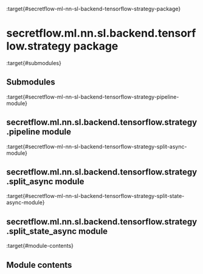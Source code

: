 :target{#secretflow-ml-nn-sl-backend-tensorflow-strategy-package}

# secretflow\.ml.nn.sl.backend.tensorflow\.strategy package

:target{#submodules}

## Submodules

:target{#secretflow-ml-nn-sl-backend-tensorflow-strategy-pipeline-module}

## secretflow\.ml.nn.sl.backend.tensorflow\.strategy.pipeline module

:target{#secretflow-ml-nn-sl-backend-tensorflow-strategy-split-async-module}

## secretflow\.ml.nn.sl.backend.tensorflow\.strategy.split\_async module

:target{#secretflow-ml-nn-sl-backend-tensorflow-strategy-split-state-async-module}

## secretflow\.ml.nn.sl.backend.tensorflow\.strategy.split\_state\_async module

:target{#module-contents}

## Module contents
